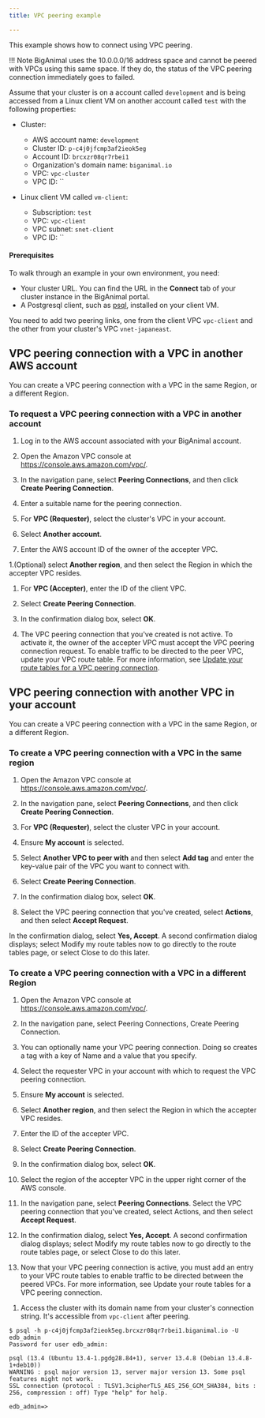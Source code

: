 ```yaml
---
title: VPC peering example

---
```


This example shows how to connect using VPC peering. 

!!! Note
    BigAnimal uses the 10.0.0.0/16 address space and cannot be peered with VPCs using this same space. If they do, the status of the VPC peering connection immediately goes to failed. 

Assume that your cluster is on a account called `development` and is being accessed from a Linux client VM on another account called `test` with the following properties:

-   Cluster:
    -   AWS account name: `development`
    -   Cluster ID: `p-c4j0jfcmp3af2ieok5eg` 
    -   Account ID: `brcxzr08qr7rbei1` 
    -   Organization's domain name: `biganimal.io` 
    -   VPC: `vpc-cluster`
    -   VPC ID: ``


-   Linux client VM called `vm-client`:
    -   Subscription: `test`
    -   VPC: `vpc-client`
    -   VPC subnet: `snet-client`
    -   VPC ID: ``
    <!-- Need to provide a sample name for VPC ID -->


#### Prerequisites

To walk through an example in your own environment, you need:

-   Your cluster URL. You can find the URL in the **Connect** tab of your cluster instance in the BigAnimal portal.
-   A Postgresql client, such as [psql](https://www.postgresql.org/download/), installed on your client VM.

You need to add two peering links, one from the client VPC `vpc-client` and the other from your cluster's VPC `vnet-japaneast`. 

## VPC peering connection with a VPC in another AWS account

You can create a VPC peering connection with a VPC in the same Region, or a different Region.

### To request a VPC peering connection with a VPC in another account

1. Log in to the AWS account associated with your BigAnimal account.

1. Open the Amazon VPC console at https://console.aws.amazon.com/vpc/.

1. In the navigation pane, select **Peering Connections**, and then click **Create Peering Connection**.

1. Enter a suitable name for the peering connection.

1. For **VPC (Requester)**, select the cluster's VPC in your account.

1. Select **Another account**.

1. Enter the AWS account ID of the owner of the accepter VPC.

1.(Optional) select **Another region**, and then select the Region in which the accepter VPC resides.
 
1. For **VPC (Accepter)**, enter the ID of the client VPC.

1. Select **Create Peering Connection**.

1. In the confirmation dialog box, select **OK**.

1. The VPC peering connection that you've created is not active. To activate it, the owner of the accepter VPC must accept the VPC peering connection request. To enable traffic to be directed to the peer VPC, update your VPC route table. For more information, see [Update your route tables for a VPC peering connection](https://docs.aws.amazon.com/vpc/latest/peering/vpc-peering-routing.html).

## VPC peering connection with another VPC in your account 

You can create a VPC peering connection with a VPC in the same Region, or a different Region.

### To create a VPC peering connection with a VPC in the same region

1. Open the Amazon VPC console at https://console.aws.amazon.com/vpc/.

1. In the navigation pane, select **Peering Connections**, and then click **Create Peering Connection**.

1. For **VPC (Requester)**, select the cluster VPC in your account.

1. Ensure **My account** is selected. 
 
1. Select **Another VPC to peer with** and then select **Add tag** and enter the key-value pair of the VPC you want to connect with.

1. Select **Create Peering Connection**.

1. In the confirmation dialog box, select **OK**.

1. Select the VPC peering connection that you've created, select **Actions**, and then select **Accept Request**.

 In the confirmation dialog, select **Yes, Accept**. A second confirmation dialog displays; select Modify my route tables now to go directly to the route tables page, or select Close to do this later.

 <!-- Is there any recommendation for the user here? -->

### To create a VPC peering connection with a VPC in a different Region

1. Open the Amazon VPC console at https://console.aws.amazon.com/vpc/.

1. In the navigation pane, select Peering Connections, Create Peering Connection.

1. You can optionally name your VPC peering connection. Doing so creates a tag with a key of Name and a value that you specify.

1. Select the requester VPC in your account with which to request the VPC peering connection.

1. Ensure **My account** is selected.

1. Select **Another region**, and then select the Region in which the accepter VPC resides.

1. Enter the ID of the accepter VPC.

1. Select **Create Peering Connection**.

1. In the confirmation dialog box, select **OK**.

1. Select the region of the accepter VPC in the upper right corner of the AWS console.

1. In the navigation pane, select **Peering Connections**. Select the VPC peering connection that you've created, select Actions, and then select **Accept Request**.

1. In the confirmation dialog, select **Yes, Accept**. A second confirmation dialog displays; select Modify my route tables now to go directly to the route tables page, or select Close to do this later.
 
1. Now that your VPC peering connection is active, you must add an entry to your VPC route tables to enable traffic to be directed between the peered VPCs. For more information, see Update your route tables for a VPC peering connection.
 <!-- Is there any specific recommendation for the user here? -->

1. Access the cluster with its domain name from your cluster's connection string. It's accessible from `vpc-client` after peering.

```    
$ psql -h p-c4j0jfcmp3af2ieok5eg.brcxzr08qr7rbei1.biganimal.io -U edb_admin      
Password for user edb_admin: 

psql (13.4 (Ubuntu 13.4-1.pgdg28.84+1), server 13.4.8 (Debian 13.4.8-1+deb10)) 
WARNING : psql major version 13, server major version 13. Some psql features might not work. 
SSL connection (protocol : TLSV1.3cipherTLS_AES_256_GCM_SHA384, bits : 256, compression : off) Type "help" for help. 

edb_admin=>

```




